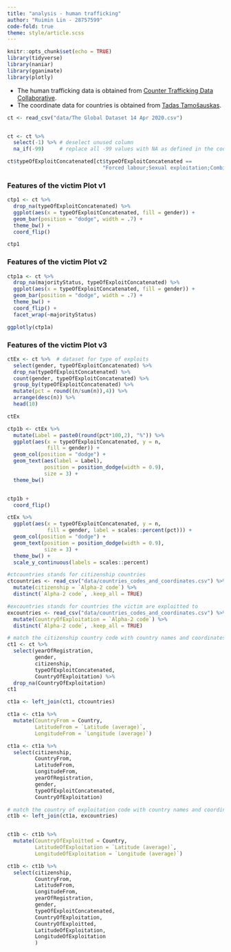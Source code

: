 ```yaml
---
title: "analysis - human trafficking"
author: "Ruimin Lin - 28757599"
code-fold: true
theme: style/article.scss
---
```


```r
knitr::opts_chunk$set(echo = TRUE)
library(tidyverse)
library(naniar)
library(gganimate)
library(plotly)
```

-   The human trafficking data is obtained from [Counter Trafficking Data Collaborative](https://www.ctdatacollaborative.org/dataset/resource/511adcb7-b1a2-4cc7-bf2f-0960d43a49cc).
-   The coordinate data for countries is obtained from [Tadas Tamošauskas](https://gist.github.com/tadast/8827699).

```r
ct <- read_csv("data/The Global Dataset 14 Apr 2020.csv")


ct <- ct %>%
  select(-1) %>% # deselect unused column
  na_if(-99)     # replace all -99 values with NA as defined in the codebook

```

```r
ct$typeOfExploitConcatenated[ct$typeOfExploitConcatenated ==
                               "Forced labour;Sexual exploitation;Combined sexual and labour exploitation"] <-"Sexual and labour exploitation"

```

### Features of the victim Plot v1 

```r
ctp1 <- ct %>%
  drop_na(typeOfExploitConcatenated) %>%
  ggplot(aes(x = typeOfExploitConcatenated, fill = gender)) +
  geom_bar(position = "dodge", width = .7) +
  theme_bw() +
  coord_flip()

ctp1

```


### Features of the victim Plot v2

```r

ctp1a <- ct %>%
  drop_na(majorityStatus, typeOfExploitConcatenated) %>%
  ggplot(aes(x = typeOfExploitConcatenated, fill = gender)) +
  geom_bar(position = "dodge", width = .7) +
  theme_bw() +
  coord_flip() +
  facet_wrap(~majorityStatus)

ggplotly(ctp1a)
```

### Features of the victim Plot v3

```r

ctEx <- ct %>%  # dataset for type of exploits
  select(gender, typeOfExploitConcatenated) %>%
  drop_na(typeOfExploitConcatenated) %>%
  count(gender, typeOfExploitConcatenated) %>%
  group_by(typeOfExploitConcatenated) %>%
  mutate(pct = round((n/sum(n)),4)) %>%
  arrange(desc(n)) %>%
  head(10)

ctEx
```

```r
ctp1b <- ctEx %>%
  mutate(Label = paste0(round(pct*100,2), "%")) %>%
  ggplot(aes(x = typeOfExploitConcatenated, y = n,
             fill = gender)) +
  geom_col(position = "dodge") +
  geom_text(aes(label = Label),
            position = position_dodge(width = 0.9),
            size = 3) +
  theme_bw()


ctp1b +
  coord_flip()
```


```r
ctEx %>%
  ggplot(aes(x = typeOfExploitConcatenated, y = n,
             fill = gender, label = scales::percent(pct))) +
  geom_col(position = "dodge") +
  geom_text(position = position_dodge(width = 0.9),
            size = 3) +
  theme_bw() +
  scale_y_continuous(labels = scales::percent)
```



```r
#ctcountries stands for citizenship countries
ctcountries <- read_csv("data/countries_codes_and_coordinates.csv") %>%
  mutate(citizenship = `Alpha-2 code`) %>%
  distinct(`Alpha-2 code`, .keep_all = TRUE)

#excountries stands for countries the victim are exploitted to 
excountries <- read_csv("data/countries_codes_and_coordinates.csv") %>%
  mutate(CountryOfExploitation = `Alpha-2 code`) %>%
  distinct(`Alpha-2 code`, .keep_all = TRUE)

```

```r
# match the citizenship country code with country names and coordinates
ct1 <- ct %>%
  select(yearOfRegistration,
         gender,
         citizenship,
         typeOfExploitConcatenated,
         CountryOfExploitation) %>%
  drop_na(CountryOfExploitation)
ct1

ct1a <- left_join(ct1, ctcountries)

ct1a <- ct1a %>%
  mutate(CountryFrom = Country,
         LatitudeFrom = `Latitude (average)`,
         LongitudeFrom = `Longitude (average)`)

ct1a <- ct1a %>%
  select(citizenship,
         CountryFrom,
         LatitudeFrom,
         LongitudeFrom,
         yearOfRegistration,
         gender,
         typeOfExploitConcatenated,
         CountryOfExploitation)
```


```r

# match the country of exploitation code with country names and coordinates
ct1b <- left_join(ct1a, excountries)


ct1b <- ct1b %>%
  mutate(CountryOfExploitted = Country,
         LatitudeOfExploitation = `Latitude (average)`,
         LongitudeOfExploitation = `Longitude (average)`)

ct1b <- ct1b %>%
  select(citizenship,
         CountryFrom,
         LatitudeFrom,
         LongitudeFrom,
         yearOfRegistration,
         gender,
         typeOfExploitConcatenated,
         CountryOfExploitation,
         CountryOfExploitted,
         LatitudeOfExploitation,
         LongitudeOfExploitation
         )
```



